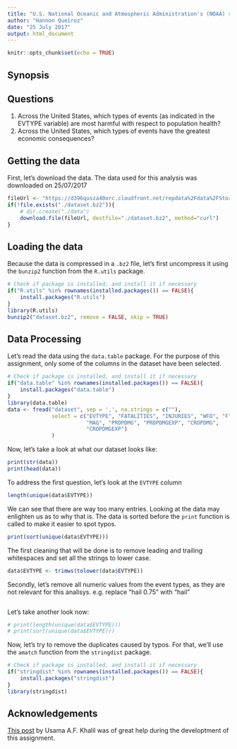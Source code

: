 ```yaml
---
title: "U.S. National Oceanic and Atmospheric Administration's (NOAA) storm database"
author: "Hannon Queiroz"
date: "25 July 2017"
output: html_document
---
```


```r
knitr::opts_chunk$set(echo = TRUE)
```

## Synopsis

## Questions
1. Across the United States, which types of events (as indicated in the EVTYPE variable) are most harmful with respect to population health?
2. Across the United States, which types of events have the greatest economic consequences?

## Getting the data
First, let's download the data. The data used for this analysis was downloaded on 25/07/2017
```r
fileUrl <- "https://d396qusza40orc.cloudfront.net/repdata%2Fdata%2FStormData.csv.bz2"
if(!file.exists("./dataset.bz2")){
    # dir.create("./data")
    download.file(fileUrl, destfile="./dataset.bz2", method="curl")
}
```

## Loading the data
Because the data is compressed in a `.bz2` file, let's first uncompress it using the `bunzip2` function from the `R.utils` package.
```r
# Check if package is installed, and install it if necessary
if("R.utils" %in% rownames(installed.packages()) == FALSE){
    install.packages("R.utils")
}
library(R.utils)
bunzip2("dataset.bz2", remove = FALSE, skip = TRUE)
```


## Data Processing
Let's read the data using the `data.table` package.
For the purpose of this assignment, only some of the columns in the dataset have been selected.
```r
# Check if package is installed, and install it if necessary
if("data.table" %in% rownames(installed.packages()) == FALSE){
    install.packages("data.table")
}
library(data.table)
data <- fread("dataset", sep = ',', na.strings = c(""), 
              select = c("EVTYPE", "FATALITIES", "INJURIES", "WFO", "F",
                         "MAG", "PROPDMG", "PROPDMGEXP", "CROPDMG",
                         "CROPDMGEXP")
              )

```

Now, let's take a look at what our dataset looks like:
```r
print(str(data))
print(head(data))
```

To address the first question, let's look at the `EVTYPE` column
```r
length(unique(data$EVTYPE))
```
We can see that there are way too many entries. Looking at the data may enlighten us as to why that is.
The data is sorted before the `print` function is called to make it easier to spot typos.

```r
print(sort(unique(data$EVTYPE)))
```

The first cleaning that will be done is to remove leading and trailing whitespaces and set all the strings to lower case.
```r
data$EVTYPE <- trimws(tolower(data$EVTYPE))
```

Secondly, let's remove all numeric values from the event types, as they are not relevant for this analisys.
e.g. replace "hail 0.75" with "hail"

```r

```


Let's take another look now:
```r
# print(length(unique(data$EVTYPE)))
# print(sort(unique(data$EVTYPE)))
```

Now, let's try to remove the duplicates caused by typos. For that, we'll use the `amatch` function from the `stringdist` package.
```r
# Check if package is installed, and install it if necessary
if("stringdist" %in% rownames(installed.packages()) == FALSE){
    install.packages("stringdist")
}
library(stringdist)


```




## Acknowledgements
[This post][1] by Usama A.F. Khalil was of great help during the developtment of this assignment.

[1]: https://www.coursera.org/learn/reproducible-research/discussions/weeks/4/threads/IdtP_JHzEeaePQ71AQUtYw "Post"



